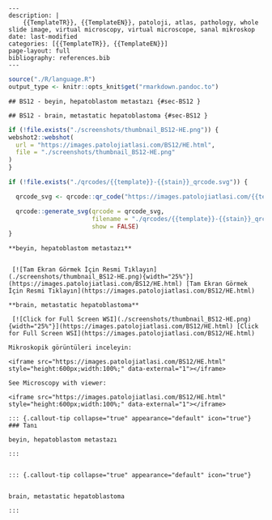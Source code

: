 

```comment
---
description: |
    {{TemplateTR}}, {{TemplateEN}}, patoloji, atlas, pathology, whole slide image, virtual microscopy, virtual microscope, sanal mikroskop
date: last-modified
categories: [{{TemplateTR}}, {{TemplateEN}}]
page-layout: full
bibliography: references.bib
---
```






```r
source("./R/language.R")
output_type <- knitr::opts_knit$get("rmarkdown.pandoc.to")
```


```asis
## BS12 - beyin, hepatoblastom metastazı {#sec-BS12 }
```


```asis
## BS12 - brain, metastatic hepatoblastoma {#sec-BS12 }
```






```r
if (!file.exists("./screenshots/thumbnail_BS12-HE.png")) {
webshot2::webshot(
  url = "https://images.patolojiatlasi.com/BS12/HE.html",
  file = "./screenshots/thumbnail_BS12-HE.png"
)
}
```




```r
if (!file.exists("./qrcodes/{{template}}-{{stain}}_qrcode.svg")) {

  qrcode_svg <- qrcode::qr_code("https://images.patolojiatlasi.com/{{template}}/{{stain}}.html")

  qrcode::generate_svg(qrcode = qrcode_svg,
                       filename = "./qrcodes/{{template}}-{{stain}}_qrcode.svg",
                       show = FALSE)
}
```




 















 






:::: {.content-hidden when-format="pdf"}





::::





:::: {.content-visible when-format="pdf"}






::::




:::: {.content-hidden when-format="pdf"}





::::





:::: {.content-visible when-format="pdf"}






::::














```asis

**beyin, hepatoblastom metastazı**


 [![Tam Ekran Görmek İçin Resmi Tıklayın](./screenshots/thumbnail_BS12-HE.png){width="25%"}](https://images.patolojiatlasi.com/BS12/HE.html) [Tam Ekran Görmek İçin Resmi Tıklayın](https://images.patolojiatlasi.com/BS12/HE.html)
```

```asis

**brain, metastatic hepatoblastoma**

 [![Click for Full Screen WSI](./screenshots/thumbnail_BS12-HE.png){width="25%"}](https://images.patolojiatlasi.com/BS12/HE.html) [Click for Full Screen WSI](https://images.patolojiatlasi.com/BS12/HE.html)

```









 






:::: {.content-hidden when-format="pdf"}





::::





:::: {.content-visible when-format="pdf"}






::::




:::: {.content-hidden when-format="pdf"}





::::





:::: {.content-visible when-format="pdf"}






::::
























```asis
Mikroskopik görüntüleri inceleyin:

<iframe src="https://images.patolojiatlasi.com/BS12/HE.html" style="height:600px;width:100%;" data-external="1"></iframe>

```





```asis

See Microscopy with viewer:

<iframe src="https://images.patolojiatlasi.com/BS12/HE.html" style="height:600px;width:100%;" data-external="1"></iframe>

```













 






:::: {.content-hidden when-format="pdf"}





::::





:::: {.content-visible when-format="pdf"}






::::




:::: {.content-hidden when-format="pdf"}





::::





:::: {.content-visible when-format="pdf"}






::::














```asis


::: {.callout-tip collapse="true" appearance="default" icon="true"}
### Tanı

beyin, hepatoblastom metastazı

:::


```


```asis


::: {.callout-tip collapse="true" appearance="default" icon="true"}


brain, metastatic hepatoblastoma

:::

```



















